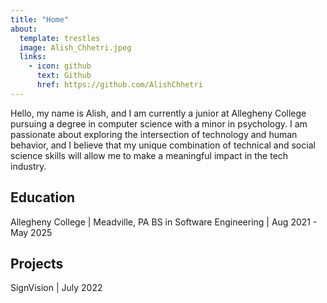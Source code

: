 ```yaml
---
title: "Home"
about:
  template: trestles
  image: Alish_Chhetri.jpeg
  links:
    - icon: github
      text: Github
      href: https://github.com/AlishChhetri
---
```


Hello, my name is Alish, and I am currently a junior at Allegheny College pursuing a degree in computer science with a minor in psychology. I am passionate about exploring the intersection of technology and human behavior, and I believe that my unique combination of technical and social science skills will allow me to make a meaningful impact in the tech industry.

## Education

Allegheny College | Meadville, PA
BS in Software Engineering | Aug 2021 - May 2025

## Projects

SignVision | July 2022
